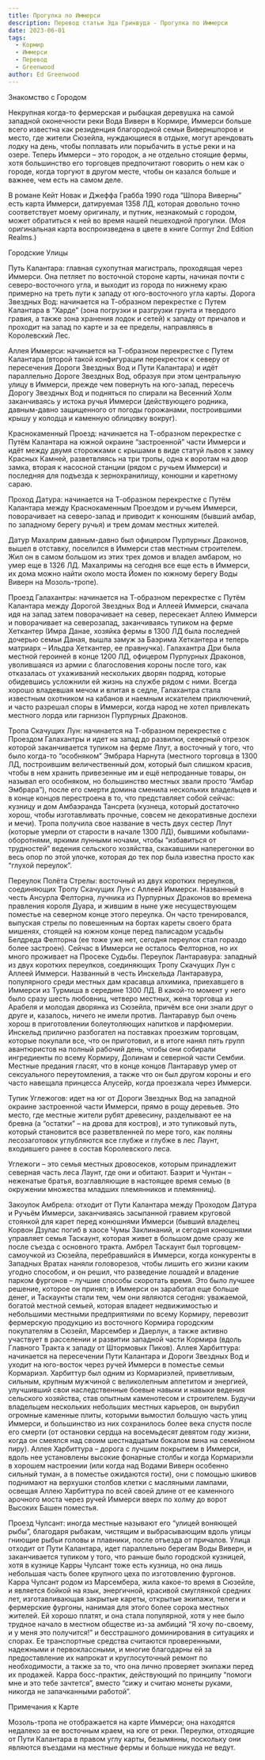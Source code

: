 ```yaml
---
title: Прогулка по Иммерси
description: Перевод статьи Эда Гринвуда - Прогулка по Иммерси
date: 2023-06-01
tags:
  - Кормир
  - Иммерси
  - Перевод
  - Greenwood
author: Ed Greenwood
---
```


Знакомство с Городом

Некрупная когда-то фермерская и рыбацкая деревушка на самой западной оконечности реки Вода Виверн в Кормире, Иммерси больше всего известна как резиденция благородной семьи Виверншпоров и место, где жители Сюзейла, нуждающиеся в отдыхе, могут арендовать лодку на день, чтобы поплавать или порыбачить в устье реки и на озере. Теперь Иммерси – это городок, а не отдельно стоящие фермы, хотя большинство его торговцев предпочитают говорить о нем как о городе, когда торгуют в другом месте, чтобы он казался больше и важнее, чем есть на самом деле.

В романе Кейт Новак и Джеффа Грабба 1990 года “Шпора Виверны” есть карта Иммерси, датируемая 1358 ЛД, которая довольно точно соответствует моему оригиналу, и путник, незнакомый с городом, может обратиться к ней во время нашей пешеходной прогулки. (Моя оригинальная карта воспроизведена в цвете в книге Cormyr 2nd Edition Realms.)

Городские Улицы

Путь Калантара: главная сухопутная магистраль, проходящая через Иммерси. Она петляет по восточной стороне карты, начиная почти с северо-восточного угла, и выходит из города по нижнему краю примерно на треть пути к западу от юго-восточного угла карты.
Дорога Звездных Вод: начинается на Т-образном перекрестке с Путем Калантара в “Харде” (зона погрузки и разгрузки грунта и твердого гравия, а также зона хранения лодок и сетей) к западу от причалов и проходит на запад по карте и за ее пределы, направляясь в Королевский Лес.

Аллея Иммерси: начинается на Т-образном перекрестке с Путем Калантара (второй такой конфигурации перекресток к северу от пересечения Дороги Звездных Вод и Пути Калантара) и идёт параллельно Дороге Звездных Вод, образуя при этом центральную улицу в Иммерси, прежде чем повернуть на юго-запад, пересечь Дорогу Звездных Вод и подняться по спирали на Весенний Холм заканчиваясь у истока ручья Иммерси (действующего родника, давным-давно защищенного от погоды горожанами, построившими крышу у колодца и каменную облицовку вокруг).

Краснокаменный Проезд: начинается на Т-образном перекрестке с Путём Калантара на южной окраине “застроенной” части Иммерси и идёт между двумя сторожками с крышами в виде статуй львов к замку Красных Камней, разветвляясь на три тропы, одна к воротам на двор замка, вторая к насосной станции (рядом с ручьем Иммерси) и последняя для подъезда к зернохранилищу, конюшни и каретному сараю.

Проход Датура: начинается на Т-образном перекрестке с Путём Калантара между Краснокаменным Проездом и ручьем Иммерси, поворачивает на северо-запад и приводит к конюшням (бывший амбар, по западному берегу ручья) и трем домам местных жителей.

Датур Махалрим давным-давно был офицером Пурпурных Драконов, вышел в отставку, поселился в Иммерси став местным строителем. Жил он в самом большом из этих трех домов и владел амбаром, но умер еще в 1326 ЛД. Махалримы на сегодня все еще есть в Иммерси, их дома можно найти около моста Йомен по южному берегу Воды Виверн на Мозоль-тропе).

Проезд Галахантры: начинается на Т-образном перекрестке с Путём Калантара между Дорогой Звездных Вод и Аллеей Иммерси, сначала идя на запад затем поворачивает на север, пересекает Аллею Иммерси и поворачивает на северозапад, заканчиваясь тупиком на ферме Хеткантер (Имра Данае, хозяйка фермы в 1300 ЛД была последней дочерью семьи Даная, вышла замуж за Баэрима Хеткантера и теперь матриарх – Ильдра Хеткантер, ее правнучка).
Галахантра Дри была местной героиней в конце 1200 ЛД, офицером Пурпурных Драконов, уволившаяся из армии с благословения короны после того, как отказалась от ухаживаний нескольких дворян подряд, которые обидевшись усложнили ей жизнь на службе рядом с ними. Всегда хорошо владевшая мечом и влитая в седле, Галахантра стала известным охотником на кабанов и наемным искателем приключений, и часто разрешал споры в Иммерси, когда народ не хотел привлекать местного лорда или гарнизон Пурпурных Драконов.

Тропа Скачущих Лун: начинается на Т-образном перекрестке с Проездом Галахантры и идет на запад до развилки, северный отрезок которой заканчивается тупиком на ферме Ллут, а восточный у того, что было когда-то “особняком” Эмбрара Нарнута (местного торговца в 1300 ЛД, построившим величественный дом, который был слишком красив, чтобы в нем хранить привезенные им и ещё непроданные товары, он называл его особняком, но большинство местных звали просто “Амбар Эмбрара”), после его смерти домина сменила нескольких владельцев и в конце концов перестроена в то, что представляет собой сейчас: кузницу и дом Амбаэранда Тансрета (кузнеца, который достаточно хорош, чтобы изготавливать прочные, совсем не декоративные доспехи и мечи).
Тропа получила свое название в честь двух сестер Ллут (которые умерли от старости в начале 1300 ЛД), бывшими кобылами-оборотнями, яркими лунными ночами, чтобы “избавиться от трудностей” ведения сельского хозяйства, скакавшими наперегонки во весь опор по этой улочке, которая до тех пор была известна просто как “глухой переулок”.

Переулок Полёта Стрелы: восточный из двух коротких переулков, соединяющих Тропу Скачущих Лун с Аллеей Иммерси. Названный в честь Ансурла Фелторна, лучника из Пурпурных Драконов во времена правления короля Дуара, и жившим в ныне уже несуществующем поместье на северном конце этого переулка. Он часто тренировался, выпуская стрелы по повешенным на бортах кареты своего брата мишенях, стоящей на южном конце перед палисадом усадьбы Белдреда Фелторна (ее тоже уже нет, сегодня переулок стал гораздо более застроен). Сейчас в Иммерси не осталось Фелторнов, но их много проживает на Просеке Судьбы.
Переулок Лантаравура: западный из двух коротких переулков, соединяющих Тропу Скачущих Лун с Аллеей Иммерси. Названный в честь Инскельда Лантаравура, популярного среди местных дам красавца алхимика, приехавшего в Иммерси из Турмиша в середине 1300 ЛД. В какой-то момент у него было сразу шесть любовниц, четверо местных, жена торговца из Арабеля и молодая дворянка из Сюзейла, причём все они знали друг о друге и, казалось, ничего не имели против. Лантаравур был очень хорош в приготовлении болеутоляющих напитков и парфюмерии. Инскельд прилично разбогател на поставках проезжим торговцам, которые покупали все, что он приготовил, и в итоге нанял пять групп авантюристов на полный рабочий день, чтобы они собирали ингредиенты по всему Кормиру, Долинам и северной части Сембии. Местные предания гласят, что в конце концов Лантаравур умер от сексуального переутомления, а также что он был другом короны и его часто навещала принцесса Алусейр, когда проезжала через Иммерси.

Тупик Углежогов: идет на юг от Дороги Звездных Вод на западной окраине застроенной части Иммерси, прямо в рощу деревьев. Это место, где местные жители рубят древесину, разделывают ее на бревна (а “остатки” – на дрова для костров), и это тупиковый путь, который становится все разветвленней по мере того, как поляны лесозаготовок углубляются все глубже и глубже в лес Лаунт, входившего ранее в состав Королевского леса.

Углежоги – это семья местных дровосеков, которым принадлежит северная часть леса Лаунт, где они и обитают. Баэрит и Чунтан – неженатые братья, возглавляющие в настоящее время семью (в окружении множества младших племянников и племянниц).

Закоулок Амбрела: отходит от Пути Калантара между Проходом Датура и Ручьём Иммерси, заканчиваясь засыпанной гравием круговой стоянкой для карет перед конюшнями Иммерси (бывший владелец Корвон Дзулас погиб в хаосе Чумы Заклинаний, и сегодня конюшнями управляет семья Таскаунт, которая живет в большом доме сразу же после съезда с основного тракта. Амбрел Таскаунт был торговцем-самоучкой из Сюзейла, перебравшийся в Иммерси, когда конкуренты в Западных Вратах наняли головорезов, чтобы лишить его жизни каким угодно способом, и он решил, что разведение лошадей и владение парком фургонов – лучшие способы скоротать время. Это было лучшее решение, которое он принял; в Иммерси он заработал еще больше денег, и Таскаунты стали тем, чем они являются сегодня: уважаемой, богатой местной семьей, которая владеет недвижимостью и небольшими местными предприятиями по всему Кормиру, перевозит фермерскую продукцию из восточного Кормира городским покупателям в Сюзейл, Марсембер и Даерлун, а также активно участвует в расселении и развитии западной части Кормира (вдоль Главного Тракта к западу от Штормовых Пиков).
Аллея Харбиттура: начинается на пересечении Пути Калантара и Дороги Звездных Вод и уходит на юго-восток через ручей Иммерси в поместье семьи Кормариэл. Харбиттур был одним из Кормариэлей, приветливым, сильным, крупным мужчиной с великолепным аппетитом и энергией, улучшивший свои наследственные боевые навыки и навыки ведения сельского хозяйства, став опытным каменотесом и строителем. Будучи владельцем нескольких небольших местных карьеров, он вырубил огромные каменные плиты, которыми вымостил большую часть улиц Иммерси, и большинство из них сохранилось более века спустя после его смерти (от остановки сердца на восемьдесят девятом году жизни, когда он смеялся над своим шестнадцатым бокалом вина на семейном пиру). Аллея Харбиттура – дорога с лучшим покрытием в Иммерси, вдоль нее установлены высокие фонарные столбы и когда Кормариэли в хорошем настроении (или когда над Водами Виверн особенно сильный туман, а в поместье ожидаются гости), они с помощью шкивов поднимают на верхушки столбов клетки с масляными лампами, освещая Аллею Харбиттура по всей своей длине от ее каменного арочного моста через ручей Иммерси вверх по холму до ворот Высоких Башен поместья.

Проезд Чулсант: иногда местные называют его “улицей воняющей рыбы”, благодаря рыбакам, чистящим и выбрасывающим вдоль улицы гниющие рыбьи головы и плавники, после отъезда от причалов. Улица отходит от Пути Калантара, идет параллельно берегам Воды Виверн, и заканчивается тупиком у того, что раньше было городской кузницей, хотя в кузнице Карры Чулсант тоже есть кузница, но она лишь небольшая часть более крупного цеха по изготовлению фургонов. Карра Чулсант родом из Марсембера, жила какое-то время в Сюзейле, и является бойкой на язык, энергичной, красивой смуглянкой средних лет, изготавливающая закрытые кареты, открытые экипажи, телеги и фермерские фургоны, нанимая для этого более сорока местных жителей. Ей хорошо платят, и она стала популярной, хотя у нее было трудное начало в местном обществе из-за амбиций “Я хочу по-своему, и у меня это получится!” и бесстрашного доминирования в ситуациях и спорах. Ее транспортные средства считаются проверенными, надежными и первоклассными, и многие благодарны ей за предоставление их напрокат и круглосуточный ремонт по необходимости, а также за то, что она лично проверяет экипажи перед их продажей. Карра босс-практик, действующий по принципу “помоги мне и это тебе зачтется”, вместо “сижу и считаю монеты руками, никогда не запачканными работой”.

Примечания к Карте

Мозоль-тропа не отображается на карте Иммерси; она находятся недалеко за ее восточным краем, на юге от реки. Переулки, отходящие от Пути Калантара в правом углу карты, безымянны, поскольку они являются въездами на местные фермы и больше никуда не ведут.
